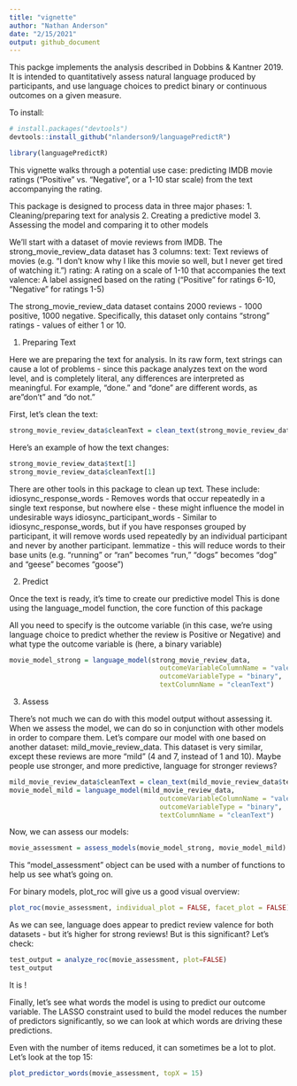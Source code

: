 ```yaml
---
title: "vignette"
author: "Nathan Anderson"
date: "2/15/2021"
output: github_document
---
```


This packge implements the analysis described in Dobbins & Kantner 2019. It is intended to quantitatively assess natural language produced by participants, and use language choices to predict binary or continuous outcomes on a given measure.

To install:

```r
# install.packages("devtools")
devtools::install_github("nlanderson9/languagePredictR")
```

```r
library(languagePredictR)
```



This vignette walks through a potential use case: predicting IMDB movie ratings ("Positive" vs. "Negative", or a 1-10 star scale) from the text accompanying the rating.

This package is designed to process data in three major phases:
1. Cleaning/preparing text for analysis
2. Creating a predictive model
3. Assessing the model and comparing it to other models


We'll start with a dataset of movie reviews from IMDB. The strong_movie_review_data dataset has 3 columns:
text: Text reviews of movies (e.g. "I don't know why I like this movie so well, but I never get tired of watching it.")
rating: A rating on a scale of 1-10 that accompanies the text
valence: A label assigned based on the rating ("Positive" for ratings 6-10, "Negative" for ratings 1-5)

The strong_movie_review_data dataset contains 2000 reviews - 1000 positive, 1000 negative. Specifically, this dataset only contains "strong" ratings - values of either 1 or 10.


1. Preparing Text

Here we are preparing the text for analysis. In its raw form, text strings can cause a lot of problems - since this package analyzes text on the word level, and is completely literal, any differences are interpreted as meaningful. For example, "done." and "done" are different words, as are"don't" and "do not."

First, let's clean the text:

```r
strong_movie_review_data$cleanText = clean_text(strong_movie_review_data$text)
```

Here's an example of how the text changes:

```r
strong_movie_review_data$text[1]
strong_movie_review_data$cleanText[1]
```

There are other tools in this package to clean up text. These include:
idiosync_response_words - Removes words that occur repeatedly in a single text response, but nowhere else - these might influence the model in undesirable ways
idiosync_participant_words - Similar to idiosync_response_words, but if you have responses grouped by participant, it will remove words used repeatedly by an individual participant and never by another participant.
lemmatize - this will reduce words to their base units (e.g. "running" or "ran" becomes "run," "dogs" becomes "dog" and "geese" becomes "goose")

2. Predict

Once the text is ready, it's time to create our predictive model
This is done using the language_model function, the core function of this package

All you need to specify is the outcome variable (in this case, we're using language choice to predict whether the review is Positive or Negative) and what type the outcome variable is (here, a binary variable)

```r
movie_model_strong = language_model(strong_movie_review_data,
                                      outcomeVariableColumnName = "valence",
                                      outcomeVariableType = "binary",
                                      textColumnName = "cleanText")
```

3. Assess

There's not much we can do with this model output without assessing it. When we assess the model, we can do so in conjunction with other models in order to compare them.
Let's compare our model with one based on another dataset: mild_movie_review_data. This dataset is very similar, except these reviews are more "mild" (4 and 7, instead of 1 and 10). Maybe people use stronger, and more predictive, language for stronger reviews?

```r
mild_movie_review_data$cleanText = clean_text(mild_movie_review_data$text)
movie_model_mild = language_model(mild_movie_review_data,
                                      outcomeVariableColumnName = "valence",
                                      outcomeVariableType = "binary",
                                      textColumnName = "cleanText")
```

Now, we can assess our models:

```r
movie_assessment = assess_models(movie_model_strong, movie_model_mild)
```

This "model_assessment" object can be used with a number of functions to help us see what's going on.

For binary models, plot_roc will give us a good visual overview:

```r
plot_roc(movie_assessment, individual_plot = FALSE, facet_plot = FALSE)
```

As we can see, language does appear to predict review valence for both datasets - but it's higher for strong reviews! But is this significant? Let's check:

```r
test_output = analyze_roc(movie_assessment, plot=FALSE)
test_output
```

It is !

Finally, let's see what words the model is using to predict our outcome variable. The LASSO constraint used to build the model reduces the number of predictors significantly, so we can look at which words are driving these predictions.

Even with the number of items reduced, it can sometimes be a lot to plot. Let's look at the top 15:

```r
plot_predictor_words(movie_assessment, topX = 15)
```


